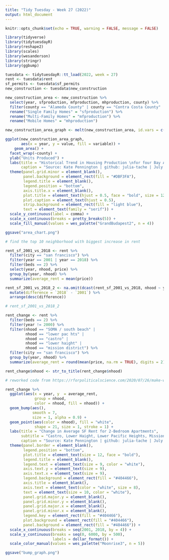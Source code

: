 ```yaml
---
title: "Tidy Tuesday - Week 27 (2022)"
output: html_document
---
```


```r
knitr::opts_chunk$set(echo = TRUE, warning = FALSE, message = FALSE)
```

```r

library(tidyverse)
library(tidytuesdayR)
library(reshape2)
library(scales)
library(wesanderson)
library(stringr)
library(ggbump)

tuesdata <- tidytuesdayR::tt_load(2022, week = 27)
rent <- tuesdata$rent
sf_permits <- tuesdata$sf_permits
new_construction <- tuesdata$new_construction

```

```r

new_construction_area <- new_construction %>%
  select(year, sfproduction, mfproduction, mhproduction, county) %>%
  filter(county == "Alameda County" | county == "Contra Costa County" | county == "San Francisco County" | county == "Santa Clara County") %>%
  rename("Single Family Homes" = "sfproduction") %>%
  rename("Multi-Family Homes" = "mfproduction") %>%
  rename("Mobile Homes" = "mhproduction")

new_construction_area_graph <- melt(new_construction_area, id.vars = c("year", "county"))

ggplot(new_construction_area_graph, 
       aes(x = year, y = value, fill = variable)) + 
    geom_area() +
  facet_wrap(~county) +
  ylab("Units Produced") +
  labs(title = "Historical Trend in Housing Production \nfor four Bay Area Counties",
       caption = "Source: Kate Pennington | github: julia-tache | July 12th, 2022") +
  theme(panel.grid.minor = element_blank(),
        panel.background = element_rect(fill = "#DBF3FA"),
        legend.title = element_blank(),
        legend.position = "bottom",
        axis.title.x = element_blank(),
        plot.title = element_text(hjust = 0.5, face = "bold", size = 12),
        plot.caption = element_text(hjust = 0.5),
        strip.background = element_rect(fill = "light blue"),
        text = element_text(family = "serif")) +
  scale_y_continuous(label = comma) +
  scale_x_continuous(breaks = pretty_breaks(5)) +
  scale_fill_manual(values = wes_palette("GrandBudapest2", n = 4))

ggsave("area_chart.png")

```

```r

# find the top 10 neighborhood with biggest increase in rent

rent_sf_2001_vs_2018 <- rent %>%
  filter(city == "san francisco") %>%
  filter(year == 2001 | year == 2018) %>%
  filter(beds == 2) %>%
  select(year, nhood, price) %>%
  group_by(year, nhood) %>%
  summarize(average_rent = mean(price))

rent_sf_2001_vs_2018_2 <- na.omit(dcast(rent_sf_2001_vs_2018, nhood ~ year, value.var = "average_rent")) %>%
  mutate(difference = `2018` - `2001`) %>%
  arrange(desc(difference))

# rent_sf_2001_vs_2018_2

rent_change <- rent %>%
  filter(beds == 2) %>%
  filter(year != 2000) %>%
  filter(nhood == "SOMA / south beach" | 
         nhood == "lower pac hts" |
         nhood == "castro" |
         nhood == "lower haight" |
         nhood == "mission district") %>%
  filter(city == "san francisco") %>%
  group_by(year, nhood) %>%
  summarize(average_rent = round(mean(price, na.rm = TRUE), digits = 2))

rent_change$nhood <- str_to_title(rent_change$nhood)

```


```r

# reworked code from https://rforpoliticalscience.com/2020/07/26/make-wes-anderson-themed-graphs-with-wesanderson-package-in-r/

rent_change %>% 
  ggplot(aes(x = year, y  = average_rent, 
             group = nhood,
             color = nhood, fill = nhood)) +
  geom_bump(aes(), 
            smooth = 7,
            size = 1, alpha = 0.9) + 
  geom_point(aes(color = nhood), fill = "white", 
             shape = 21, size = 1, stroke = 1) +
  labs(title = "Change in Average SF Rent for 2-Bedroom Apartments",
       subtitle = "Castro, Lower Haight, Lower Pacific Heights, Mission District, and SOMA \nneighborhoods experienced some of the greatest rent increases since 2001",
       caption = "Source: Kate Pennington | github: julia-tache | July 12th, 2022") + 
  theme(panel.border = element_blank(),
        legend.position = "bottom",
        plot.title = element_text(size = 12, face = "bold"),
        legend.title = element_blank(),
        legend.text = element_text(size = 9, color = "white"),
        axis.text.y = element_text(size = 9), 
        axis.text.x = element_text(size = 9),
        legend.background = element_rect(fill = "#404466"),
        axis.title = element_blank(),
        axis.text = element_text(color = "white", size = 8),
        text = element_text(size = 10, color = "white"),
        panel.grid.major.y = element_blank(),
        panel.grid.minor.y = element_blank(),
        panel.grid.major.x = element_blank(),
        panel.grid.minor.x = element_blank(),
        legend.key = element_rect(fill = "#404466"),
        plot.background = element_rect(fill = "#404466"),
        panel.background = element_rect(fill = "#404466")) +
  scale_x_continuous(breaks = seq(2001, 2018, by = 4)) +
  scale_y_continuous(breaks = seq(0, 6000, by = 500),
                     labels = dollar_format()) +
  scale_color_manual(values = wes_palette("Moonrise3", n = 5))

ggsave("bump_graph.png")

```




